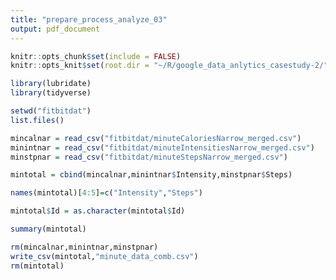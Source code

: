 ```yaml
---
title: "prepare_process_analyze_03"
output: pdf_document
---
```


```r
knitr::opts_chunk$set(include = FALSE)
knitr::opts_knit$set(root.dir = "~/R/google_data_anlytics_casestudy-2/")
```

```r
library(lubridate)
library(tidyverse)
```

```r
setwd("fitbitdat")
list.files()
```

```r
mincalnar = read_csv("fitbitdat/minuteCaloriesNarrow_merged.csv")
minintnar = read_csv("fitbitdat/minuteIntensitiesNarrow_merged.csv")
minstpnar = read_csv("fitbitdat/minuteStepsNarrow_merged.csv")
```
```r
mintotal = cbind(mincalnar,minintnar$Intensity,minstpnar$Steps)
```

```r
names(mintotal)[4:5]=c("Intensity","Steps")
```

```r
mintotal$Id = as.character(mintotal$Id)
```

```r
summary(mintotal)
```


```r
rm(mincalnar,minintnar,minstpnar)
write_csv(mintotal,"minute_data_comb.csv")
rm(mintotal)
```

